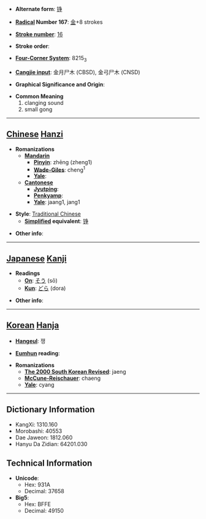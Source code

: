 * '''Alternate form''': [[铮]]

* '''[[Wiktionary:Chinese radical index| Radical]] Number 167''': [[Wiktionary:Chinese radical index 金|金]]+8 strokes

* '''[[Wiktionary:Chinese total strokes index|Stroke number]]''': [[Wiktionary:Chinese total strokes index 16|16]]

* '''Stroke order''': 

* '''[[Wiktionary:Chinese four corner index|Four-Corner System]]''': 8215<sub>3</sub>

* '''[[Wiktionary:Chinese Cangjie index|Cangjie input]]''': 金月尸木 (CBSD), 金弓尸木 (CNSD)

* '''Graphical Significance and Origin''': 

* '''Common Meaning'''
*#clanging sound
*# small gong


----

== [[Chinese]] [[Hanzi]] ==

* '''Romanizations'''
** '''[[Mandarin]]'''
*** '''[[Pinyin]]''': zhēng (zheng1)
*** '''[[Wade-Giles]]''': cheng<sup>1</sup>
*** '''[[Yale]]''': 
** '''[[Cantonese]]'''
*** '''[[Jyutping]]''':
*** '''[[Penkyamp]]''': 
*** '''[[Yale]]''': jaang1, jang1

* '''Style''': [[Traditional Chinese]] 
** '''[[Simplified Chinese|Simplified]] equivalent''': [[铮]]

* '''Other info''': 

----

== [[Japanese]] [[Kanji]] ==

* '''Readings'''
** '''[[On]]''': [[そう]] (sō)
** '''[[Kun]]''': [[どら]] (dora)

* '''Other info''':  

----

== [[Korean]] [[Hanja]] ==

* '''[[Hangeul]]''': 쟁

* '''[[Eumhun]] reading''': 

* '''Romanizations'''
** '''[[The 2000 South Korean Revised Romanization|The 2000 South Korean Revised]]''': jaeng
** '''[[McCune-Reischauer]]''': chaeng
** '''[[Yale]]''': cyang

----

== Dictionary Information ==

* KangXi: 1310.160
* Morobashi: 40553
* Dae Jaweon: 1812.060
* Hanyu Da Zidian: 64201.030

== Technical Information ==

* '''Unicode''':
** Hex: 931A
** Decimal: 37658
* '''Big5''':
** Hex: BFFE
** Decimal: 49150